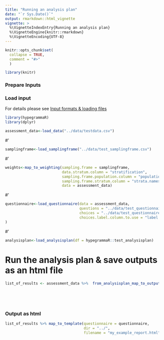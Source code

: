 ```yaml
---
title: "Running an analysis plan"
date: "`r Sys.Date()`"
output: rmarkdown::html_vignette
vignette: >
  %\VignetteIndexEntry{Running an analysis plan}
  %\VignetteEngine{knitr::rmarkdown}
  %\VignetteEncoding{UTF-8}
---
```


```r
knitr::opts_chunk$set(
  collapse = TRUE,
  comment = "#>"
  )

library(knitr)
```

### Prepare Inputs

### Load input
For details please see <a href="input_formats.html">Input formats & loading files</a>

```r
library(hypegrammaR)
library(dplyr)

assessment_data<-load_data("../data/testdata.csv")
```
#'
```r
samplingframe<-load_samplingframe("../data/test_samplingframe.csv")
```
#'

```r
weights<-map_to_weighting(sampling.frame = samplingframe,
                          data.stratum.column = "stratification",
                          sampling.frame.population.column = "population",
                          sampling.frame.stratum.column = "strata.names",
                          data = assessment_data)
```

#'

```r

questionnaire<-load_questionnaire(data = assessment_data,
                                  questions = "../data/test_questionnaire_questions.csv",
                                  choices = "../data/test_questionnaire_choices.csv",
                                  choices.label.column.to.use = "label::English"
)
```
#'

```r
analysisplan<-load_analysisplan(df = hypegrammaR::test_analysisplan)
```

# Run the analysis plan & save outputs as an html file

```r
list_of_results <- assessment_data %>%  from_analysisplan_map_to_output(analysisplan = analysisplan,
                                                                        weighting = weights,
                                                                        questionnaire = questionnaire) 

  
```

### Output as html
```r

list_of_results %>% map_to_template(questionnaire = questionnaire,
                                    dir = "../",
                                    filename = "my_example_report.html")

```



